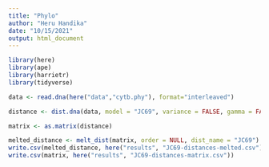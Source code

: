 ---
title: "Phylo"
author: "Heru Handika"
date: "10/15/2021"
output: html_document
---

```{r}
library(here)
library(ape)
library(harrietr)
library(tidyverse)
```

```{r}
data <- read.dna(here("data","cytb.phy"), format="interleaved")

distance <- dist.dna(data, model = "JC69", variance = FALSE, gamma = FALSE, pairwise.deletion = FALSE, base.freq = NULL, as.matrix = FALSE)

matrix <- as.matrix(distance)

melted_distance <- melt_dist(matrix, order = NULL, dist_name = "JC69")
write.csv(melted_distance, here("results", "JC69-distances-melted.csv"))
write.csv(matrix, here("results", "JC69-distances-matrix.csv"))
``` 

